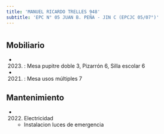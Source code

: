 ```yaml
---
title: 'MANUEL RICARDO TRELLES 948'
subtitle: 'EPC N° 05 JUAN B. PEÑA - JIN C (EPCJC 05/07°)'
---
```


#


## Mobiliario

*  (2023) : Mesa pupitre doble 3, Pizarrón 6, Silla escolar 6 

*  (2021) : Mesa usos múltiples 7 





## Mantenimiento

*  (2022) Electricidad 
    + Instalacion luces de emergencia




